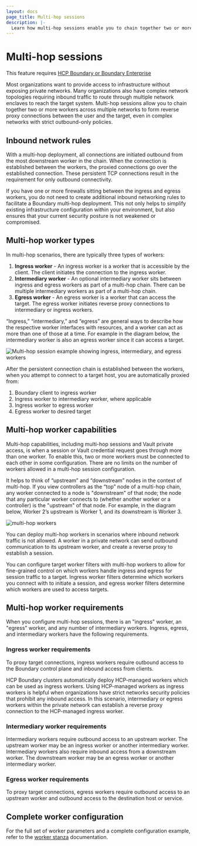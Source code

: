 ```yaml
---
layout: docs
page_title: Multi-hop sessions
description: |-
  Learn how multi-hop sessions enable you to chain together two or more Boundary workers across multiple networks.
---
```


# Multi-hop sessions

<EnterpriseAlert product="boundary">This feature requires <a href="https://www.hashicorp.com/products/boundary">HCP Boundary or Boundary Enterprise</a></EnterpriseAlert>

Most organizations want to provide access to infrastructure without exposing private networks. Many organizations also have complex network topologies requiring
inbound traffic to route through multiple network enclaves to reach the target system.
Multi-hop sessions allow you to chain together two or more workers
across multiple networks to form reverse proxy connections between the user and the target, even in complex networks with strict outbound-only policies.

## Inbound network rules

With a multi-hop deployment, all connections are initiated outbound from the most downstream worker in the chain. When the connection is established between the workers, the proxied connections go over the established connection.
These persistent TCP connections result in the requirement for only outbound connectivity.

If you have one or more firewalls sitting between the ingress and egress workers, you do not need to create additional inbound networking rules to facilitate a Boundary multi-hop deployment. This not only helps to
simplify existing infrastructure configuration within your environment, but also ensures that your current security posture is not weakened or compromised.

## Multi-hop worker types

In multi-hop scenarios, there are typically three types of workers:
1. **Ingress worker** - An ingress worker is a worker that is accessible by the client. The client initiates the connection to the ingress worker.
1. **Intermediary worker** - An optional intermediary worker sits between ingress and egress workers as part of a multi-hop chain. There can be multiple intermediary workers as part of a multi-hop chain.
1. **Egress worker** - An egress worker is a worker that can access the target. The egress worker initiates reverse proxy connections to intermediary or ingress workers.

<Tip>
“Ingress,” “intermediary,” and “egress” are general ways to describe how the respective worker interfaces with resources, and a worker can act as more than one of those
at a time. For example in the diagram below, the intermediary worker is also an egress worker since it can access a target.
</Tip>

![Multi-hop session example showing ingress, intermediary, and egress workers](/img/concepts-multihop.png)

After the persistent connection chain is established between the workers, when you attempt to connect to a target host, you are automatically proxied from:
1. Boundary client to ingress worker
1. Ingress worker to intermediary worker, where applicable
1. Ingress worker to egress worker
1. Egress worker to desired target

## Multi-hop worker capabilities

Multi-hop capabilities, including multi-hop sessions and Vault private access,
is when a session or Vault credential request goes through more than one worker.
To enable this, two or more workers must be connected to each other in some
configuration. There are no limits on the number of workers allowed in a
multi-hop session configuration.

It helps to think of “upstream” and “downstream” nodes in the context of
multi-hop. If you view controllers as the “top” node of a multi-hop chain, any
worker connected to a node is "downstream" of that node; the node that any
particular worker connects to (whether another worker or a controller) is the
"upstream" of that node. For example, in the diagram below, Worker 2’s upstream
is Worker 1, and its downstream is Worker 3.

![multi-hop workers](/img/multi-hop-workers.png)

You can deploy multi-hop workers in scenarios where inbound network traffic is
not allowed. A worker in a private network can send outbound communication to
its upstream worker, and create a reverse proxy to establish a session.

You can configure target worker filters with multi-hop workers to allow for
fine-grained control on which workers handle ingress and egress for session
traffic to a target. Ingress worker filters determine which workers you
connect with to initiate a session, and egress worker filters determine which
workers are used to access targets.

## Multi-hop worker requirements

When you configure multi-hop sessions, there is an "ingress" worker, an "egress"
worker, and any number of intermediary workers. Ingress, egress, and
intermediary workers have the following requirements.

### Ingress worker requirements

To proxy target connections, ingress workers require outbound access to the
Boundary control plane and inbound access from clients. 

HCP Boundary clusters automatically deploy HCP-managed workers which can be used as ingress workers. Using HCP-managed workers as ingress workers is helpful when organizations have strict networks security policies that prohibit any inbound access. In this scenario, intermediary or egress workers within the private network can establish a reverse proxy connection to the HCP-managed ingress worker.  

### Intermediary worker requirements

Intermediary workers require outbound access to an upstream worker. The upstream
worker may be an ingress worker or another intermediary worker. Intermediary
workers also require inbound access from a downstream worker. The downstream
worker may be an egress worker or another intermediary worker.

### Egress worker requirements

To proxy target connections, egress workers require outbound access to an
upstream worker and outbound access to the destination host or service.

## Complete worker configuration

For the full set of worker parameters and a complete configuration example, refer to the [worker stanza](/boundary/docs/configuration/worker) documentation.
